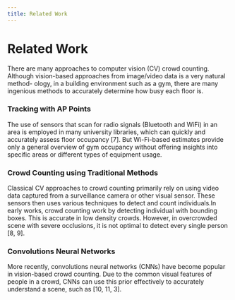 ```yaml
---
title: Related Work
---
```

# Related Work

There are many approaches to computer vision (CV) crowd counting. Although vision-based approaches from image/video data is a very natural method-
ology, in a building environment such as a gym, there are many ingenious methods to accurately determine how busy each floor is.

### Tracking with AP Points
The use of sensors that scan for radio signals (Bluetooth and WiFi) in an area is employed in many university libraries, which
can quickly and accurately assess floor occupancy [7]. But Wi-Fi-based
estimates provide only a general overview of gym occupancy without offering insights into specific areas or different types of equipment usage.

### Crowd Counting using Traditional Methods 
Classical CV approaches to crowd counting primarily rely on using video data captured from a surveillance 
camera or other visual sensor. These sensors then uses various techniques to detect and count individuals.In early works, crowd counting
work by detecting individual with bounding boxes. This is accurate in low
density crowds. However, in overcrowded scene with severe occlusions, it
is not optimal to detect every single person [8, 9].

### Convolutions Neural Networks
More recently, convolutions neural networks
(CNNs) have become popular in vision-based crowd counting. Due to the
common visual features of people in a crowd, CNNs can use this prior
effectively to accurately understand a scene, such as [10, 11, 3].
